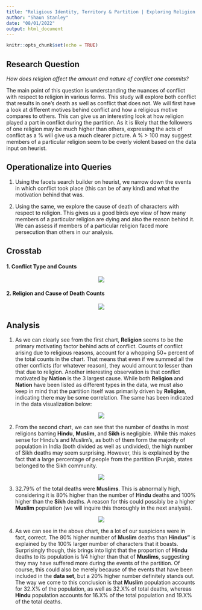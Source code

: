 ```yaml
---
title: "Religious Identity, Territory & Partition | Exploring Religion and Violence during the Partition."
author: "Shaun Stanley"
date: "08/01/2022"
output: html_document
---
```


```r
knitr::opts_chunk$set(echo = TRUE)
```

## Research Question

*How does religion affect the amount and nature of conflict one commits?*

The main point of this question is understanding the nuances of conflict with respect to religion in various forms. This study will explore both conflict that results in one’s death as well as conflict that does not. We will first have a look at different motives behind conflict and how a religious motive compares to others. This can give us an interesting look at how religion played a part in conflict during the partition. As it is likely that the followers of one religion may be much higher than others, expressing the acts of conflict as a % will give us a much clearer picture. A % > 100 may suggest members of a particular religion seem to be overly violent based on the data input on heurist.

## Operationalize into Queries

1. Using the facets search builder on heurist, we narrow down the events in which conflict took place (this can be of any kind) and what the motivation behind that was.

2. Using the same, we explore the cause of death of characters with respect to religion. This gives us a good birds eye view of how many members of a particular religion are dying and also the reason behind it. We can assess if members of a particular religion faced more persecution than others in our analysis.

## Crosstab

#### 1. Conflict Type and Counts

<center>
![](chart_01.png)
</center>
#### 2. Religion and Cause of Death Counts

<center>

![](chart_02_02.png)

</center>

## Analysis

1. As we can clearly see from the first chart, **Religion** seems to be the primary motivating factor behind acts of conflict. Counts of conflict arising due to religious reasons, account for a whopping 50+ percent of the total counts in the chart. That means that even if we summed all the other conflicts (for whatever reason), they would amount to lesser than that due to religion. Another interesting observation is that conflict motivated by **Nation** is the 3 largest cause. While both **Religion** and **Nation** have been listed as different types in the data, we must also keep in mind that the partition itself was primarily driven by **Religion**, indicating there may be some correlation. The same has been indicated in the data visualization below:

<center>

![](analysis_01_02.png)

</center>

2. From the second chart, we can see that the number of deaths in most religions barring **Hindu**, **Muslim**, and **Sikh** is negligible. While this makes sense for Hindu's and Muslim's, as both of them form the majority of population in India (both divided as well as undivided), the high number of Sikh deaths may seem surprising. However, this is explained by the fact that a large percentage of people from the partition (Punjab, states belonged to the Sikh community.

<center>

![](analysis_02_02.png)

</center>


3. 32.79% of the total deaths were **Muslims**. This is abnormally high, considering it is 80% higher than the number of **Hindu** deaths and 100% higher than the **Sikh** deaths. A reason for this could possibly be a higher **Muslim** population (we will inquire this thoroughly in the next analysis). 

<center>

![](analysis_03.png)
</center>

4. As we can see in the above chart, the a lot of our suspicions were in fact, correct. The 80% higher number of **Muslim** deaths than **Hindus"** is explained by the 100% larger number of characters that it boasts. Surprisingly though, this brings into light that the proportion of **Hindu** deaths to its population is 1/4 higher than that of **Muslims**, suggesting they may have suffered more during the events of the partition. Of course, this could also be merely because of the events that have been included in the **data set**, but a 20% higher number definitely stands out. The way we come to this conclusion is that **Muslim** population accounts for 32.X% of the population, as well as 32.X% of total deaths, whereas **Hindu** population accounts for 16.X% of the total population and 19.X% of the total deaths.